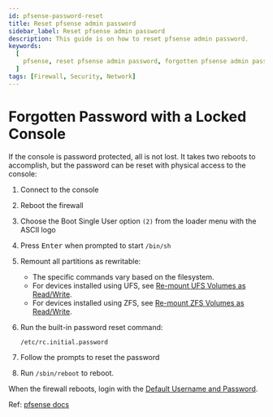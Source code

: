 ```yaml
---
id: pfsense-password-reset
title: Reset pfsense admin password
sidebar_label: Reset pfsense admin password
description: This guide is on how to reset pfsense admin password.
keywords:
  [
    pfsense, reset pfsense admin password, forgotten pfsense admin password
  ]
tags: [Firewall, Security, Network]
---
```


# Forgotten Password with a Locked Console

If the console is password protected, all is not lost. It takes two reboots to accomplish, but the password can be reset with physical access to the console:

1. Connect to the console
2. Reboot the firewall
3. Choose the Boot Single User option `(2)` from the loader menu with the ASCII logo
3. Press <kbd>Enter</kbd> when prompted to start `/bin/sh`
4. Remount all partitions as rewritable:
    - The specific commands vary based on the filesystem.
    - For devices installed using UFS, see [Re-mount UFS Volumes as Read/Write][pfsense-docs-single-user-mode-ufs].
    - For devices installed using ZFS, see [Re-mount ZFS Volumes as Read/Write][pfsense-docs-single-user-mode-zfs].

5. Run the built-in password reset command:
    ```sh
    /etc/rc.initial.password
    ```

6. Follow the prompts to reset the password
7. Run `/sbin/reboot` to reboot.

When the firewall reboots, login with the [Default Username and Password][pfsense-docs-default-creds].

Ref: [pfsense docs][pfsense-docs-forgotten-password]

[pfsense-docs-forgotten-password]: https://docs.netgate.com/pfsense/en/latest/troubleshooting/locked-out.html?highlight=locked#forgotten-password-with-a-locked-console "Pfsense Docs: Troubleshooting Access when Locked Out of the Firewall"
[pfsense-docs-default-creds]: https://docs.netgate.com/pfsense/en/latest/usermanager/defaults.html "Default Username and Password"
[pfsense-docs-single-user-mode-ufs]: https://docs.netgate.com/pfsense/en/latest/troubleshooting/single-user-mode.html#single-user-mode-ufs "Troubleshooting in Single User Mode - UFS"
[pfsense-docs-single-user-mode-zfs]: https://docs.netgate.com/pfsense/en/latest/troubleshooting/single-user-mode.html#single-user-mode-zfs "Troubleshooting in Single User Mode - ZFS"